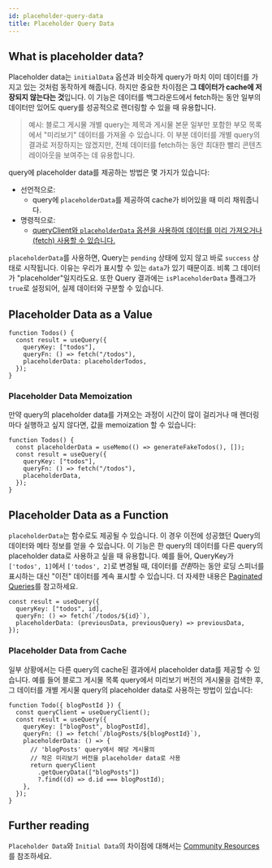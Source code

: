 ```yaml
---
id: placeholder-query-data
title: Placeholder Query Data
---
```


## What is placeholder data?

Placeholder data는 `initialData` 옵션과 비슷하게 query가 마치 이미 데이터를 가지고 있는 것처럼 동작하게 해줍니다. 하지만 중요한 차이점은 **그 데이터가 cache에 저장되지 않는다는 것**입니다. 이 기능은 데이터를 백그라운드에서 fetch하는 동안 일부의 데이터만 있어도 query를 성공적으로 렌더링할 수 있을 때 유용합니다.

> 예시: 블로그 게시물 개별 query는 제목과 게시물 본문 일부만 포함한 부모 목록에서 "미리보기" 데이터를 가져올 수 있습니다. 이 부분 데이터를 개별 query의 결과로 저장하지는 않겠지만, 전체 데이터를 fetch하는 동안 최대한 빨리 콘텐츠 레이아웃을 보여주는 데 유용합니다.

query에 placeholder data를 제공하는 방법은 몇 가지가 있습니다:

- 선언적으로:
  - query에 `placeholderData`를 제공하여 cache가 비어있을 때 미리 채워줍니다.
- 명령적으로:
  - [queryClient와 `placeholderData` 옵션을 사용하여 데이터를 미리 가져오거나(fetch) 사용할 수 있습니다.](/docs/guides-and-concepts/prefetching-router-integration)

`placeholderData`를 사용하면, Query는 `pending` 상태에 있지 않고 바로 `success` 상태로 시작됩니다. 이유는 우리가 표시할 수 있는 `data`가 있기 때문이죠. 비록 그 데이터가 "placeholder"일지라도요. 또한 Query 결과에는 `isPlaceholderData` 플래그가 `true`로 설정되어, 실제 데이터와 구분할 수 있습니다.

## Placeholder Data as a Value

[//]: # "ExampleValue"

```tsx
function Todos() {
  const result = useQuery({
    queryKey: ["todos"],
    queryFn: () => fetch("/todos"),
    placeholderData: placeholderTodos,
  });
}
```

[//]: # "ExampleValue"
[//]: # "Memoization"

### Placeholder Data Memoization

만약 query의 placeholder data를 가져오는 과정이 시간이 많이 걸리거나 매 렌더링마다 실행하고 싶지 않다면, 값을 memoization 할 수 있습니다:

```tsx
function Todos() {
  const placeholderData = useMemo(() => generateFakeTodos(), []);
  const result = useQuery({
    queryKey: ["todos"],
    queryFn: () => fetch("/todos"),
    placeholderData,
  });
}
```

[//]: # "Memoization"

## Placeholder Data as a Function

`placeholderData`는 함수로도 제공될 수 있습니다. 이 경우 이전에 성공했던 Query의 데이터와 메타 정보를 얻을 수 있습니다. 이 기능은 한 query의 데이터를 다른 query의 placeholder data로 사용하고 싶을 때 유용합니다. 예를 들어, QueryKey가 `['todos', 1]`에서 `['todos', 2]`로 변경될 때, 데이터를 *전환*하는 동안 로딩 스피너를 표시하는 대신 "이전" 데이터를 계속 표시할 수 있습니다. 더 자세한 내용은 [Paginated Queries](/docs/api-references/paginated-queries)를 참고하세요.

[//]: # "ExampleFunction"

```tsx
const result = useQuery({
  queryKey: ["todos", id],
  queryFn: () => fetch(`/todos/${id}`),
  placeholderData: (previousData, previousQuery) => previousData,
});
```

[//]: # "ExampleFunction"

### Placeholder Data from Cache

일부 상황에서는 다른 query의 cache된 결과에서 placeholder data를 제공할 수 있습니다. 예를 들어 블로그 게시물 목록 query에서 미리보기 버전의 게시물을 검색한 후, 그 데이터를 개별 게시물 query의 placeholder data로 사용하는 방법이 있습니다:

[//]: # "ExampleCache"

```tsx
function Todo({ blogPostId }) {
  const queryClient = useQueryClient();
  const result = useQuery({
    queryKey: ["blogPost", blogPostId],
    queryFn: () => fetch(`/blogPosts/${blogPostId}`),
    placeholderData: () => {
      // 'blogPosts' query에서 해당 게시물의
      // 작은 미리보기 버전을 placeholder data로 사용
      return queryClient
        .getQueryData(["blogPosts"])
        ?.find((d) => d.id === blogPostId);
    },
  });
}
```

[//]: # "ExampleCache"
[//]: # "Materials"

## Further reading

`Placeholder Data`와 `Initial Data`의 차이점에 대해서는 [Community Resources](/docs/community-resources/tkdodos-blog#9-placeholder-and-initial-data-in-react-query)를 참조하세요.

[//]: # "Materials"
